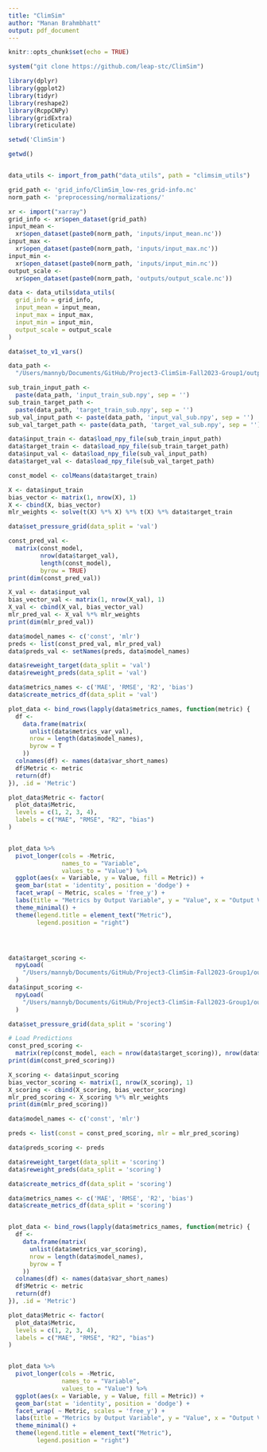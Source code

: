 ```yaml
---
title: "ClimSim"
author: "Manan Brahmbhatt"
output: pdf_document
---
```


```r
knitr::opts_chunk$set(echo = TRUE)
```

```r

system("git clone https://github.com/leap-stc/ClimSim")

```


```r


library(dplyr)
library(ggplot2)
library(tidyr)
library(reshape2)
library(RcppCNPy)
library(gridExtra)
library(reticulate)

setwd('ClimSim')

getwd()


data_utils <- import_from_path("data_utils", path = "climsim_utils")

grid_path <- 'grid_info/ClimSim_low-res_grid-info.nc'
norm_path <- 'preprocessing/normalizations/'

xr <- import("xarray")
grid_info <- xr$open_dataset(grid_path)
input_mean <-
  xr$open_dataset(paste0(norm_path, 'inputs/input_mean.nc'))
input_max <-
  xr$open_dataset(paste0(norm_path, 'inputs/input_max.nc'))
input_min <-
  xr$open_dataset(paste0(norm_path, 'inputs/input_min.nc'))
output_scale <-
  xr$open_dataset(paste0(norm_path, 'outputs/output_scale.nc'))

data <- data_utils$data_utils(
  grid_info = grid_info,
  input_mean = input_mean,
  input_max = input_max,
  input_min = input_min,
  output_scale = output_scale
)

data$set_to_v1_vars()

data_path <-
  "/Users/mannyb/Documents/GitHub/Project3-ClimSim-Fall2023-Group1/output/"

sub_train_input_path <-
  paste(data_path, 'input_train_sub.npy', sep = '')
sub_train_target_path <-
  paste(data_path, 'target_train_sub.npy', sep = '')
sub_val_input_path <- paste(data_path, 'input_val_sub.npy', sep = '')
sub_val_target_path <- paste(data_path, 'target_val_sub.npy', sep = '')

data$input_train <- data$load_npy_file(sub_train_input_path)
data$target_train <- data$load_npy_file(sub_train_target_path)
data$input_val <- data$load_npy_file(sub_val_input_path)
data$target_val <- data$load_npy_file(sub_val_target_path)

const_model <- colMeans(data$target_train)

X <- data$input_train
bias_vector <- matrix(1, nrow(X), 1)
X <- cbind(X, bias_vector)
mlr_weights <- solve(t(X) %*% X) %*% t(X) %*% data$target_train

data$set_pressure_grid(data_split = 'val')

const_pred_val <-
  matrix(const_model,
         nrow(data$target_val),
         length(const_model),
         byrow = TRUE)
print(dim(const_pred_val))

X_val <- data$input_val
bias_vector_val <- matrix(1, nrow(X_val), 1)
X_val <- cbind(X_val, bias_vector_val)
mlr_pred_val <- X_val %*% mlr_weights
print(dim(mlr_pred_val))

data$model_names <- c('const', 'mlr')
preds <- list(const_pred_val, mlr_pred_val)
data$preds_val <- setNames(preds, data$model_names)

data$reweight_target(data_split = 'val')
data$reweight_preds(data_split = 'val')

data$metrics_names <- c('MAE', 'RMSE', 'R2', 'bias')
data$create_metrics_df(data_split = 'val')

plot_data <- bind_rows(lapply(data$metrics_names, function(metric) {
  df <-
    data.frame(matrix(
      unlist(data$metrics_var_val),
      nrow = length(data$model_names),
      byrow = T
    ))
  colnames(df) <- names(data$var_short_names)
  df$Metric <- metric
  return(df)
}), .id = 'Metric')

plot_data$Metric <- factor(
  plot_data$Metric,
  levels = c(1, 2, 3, 4),
  labels = c("MAE", "RMSE", "R2", "bias")
)


plot_data %>%
  pivot_longer(cols = -Metric,
               names_to = "Variable",
               values_to = "Value") %>%
  ggplot(aes(x = Variable, y = Value, fill = Metric)) +
  geom_bar(stat = 'identity', position = 'dodge') +
  facet_wrap( ~ Metric, scales = 'free_y') +
  labs(title = "Metrics by Output Variable", y = "Value", x = "Output Variable") +
  theme_minimal() +
  theme(legend.title = element_text("Metric"),
        legend.position = "right")




data$target_scoring <-
  npyLoad(
    "/Users/mannyb/Documents/GitHub/Project3-ClimSim-Fall2023-Group1/output/target_scoring_sub.npy"
  )
data$input_scoring <-
  npyLoad(
    "/Users/mannyb/Documents/GitHub/Project3-ClimSim-Fall2023-Group1/output/input_scoring_sub.npy"
  )

data$set_pressure_grid(data_split = 'scoring')

# Load Predictions
const_pred_scoring <-
  matrix(rep(const_model, each = nrow(data$target_scoring)), nrow(data$target_scoring))
print(dim(const_pred_scoring))

X_scoring <- data$input_scoring
bias_vector_scoring <- matrix(1, nrow(X_scoring), 1)
X_scoring <- cbind(X_scoring, bias_vector_scoring)
mlr_pred_scoring <- X_scoring %*% mlr_weights
print(dim(mlr_pred_scoring))

data$model_names <- c('const', 'mlr')

preds <- list(const = const_pred_scoring, mlr = mlr_pred_scoring)

data$preds_scoring <- preds

data$reweight_target(data_split = 'scoring')
data$reweight_preds(data_split = 'scoring')

data$create_metrics_df(data_split = 'scoring')

data$metrics_names <- c('MAE', 'RMSE', 'R2', 'bias')
data$create_metrics_df(data_split = 'scoring')


plot_data <- bind_rows(lapply(data$metrics_names, function(metric) {
  df <-
    data.frame(matrix(
      unlist(data$metrics_var_scoring),
      nrow = length(data$model_names),
      byrow = T
    ))
  colnames(df) <- names(data$var_short_names)
  df$Metric <- metric
  return(df)
}), .id = 'Metric')

plot_data$Metric <- factor(
  plot_data$Metric,
  levels = c(1, 2, 3, 4),
  labels = c("MAE", "RMSE", "R2", "bias")
)


plot_data %>%
  pivot_longer(cols = -Metric,
               names_to = "Variable",
               values_to = "Value") %>%
  ggplot(aes(x = Variable, y = Value, fill = Metric)) +
  geom_bar(stat = 'identity', position = 'dodge') +
  facet_wrap( ~ Metric, scales = 'free_y') +
  labs(title = "Metrics by Output Variable", y = "Value", x = "Output Variable") +
  theme_minimal() +
  theme(legend.title = element_text("Metric"),
        legend.position = "right")

```
